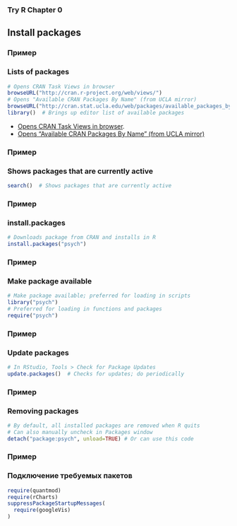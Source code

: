 ### Try R Chapter 0

## Install packages

### Пример
### Lists of packages
```r
# Opens CRAN Task Views in browser
browseURL("http://cran.r-project.org/web/views/")
# Opens "Available CRAN Packages By Name" (from UCLA mirror)
browseURL("http://cran.stat.ucla.edu/web/packages/available_packages_by_name.html")
library()  # Brings up editor list of available packages
```
* [Opens CRAN Task Views in browser]("http://cran.r-project.org/web/views/").
* [Opens "Available CRAN Packages By Name" (from UCLA mirror)]("http://cran.stat.ucla.edu/web/packages/available_packages_by_name.html")

### Пример
### Shows packages that are currently active
```r
search()  # Shows packages that are currently active
```

### Пример
### install.packages
```r
# Downloads package from CRAN and installs in R
install.packages("psych")
```

### Пример
### Make package available
```r
# Make package available; preferred for loading in scripts
library("psych")
# Preferred for loading in functions and packages
require("psych")
```

### Пример
### Update packages
```r
# In RStudio, Tools > Check for Package Updates
update.packages()  # Checks for updates; do periodically
```

### Пример
### Removing packages
```r
# By default, all installed packages are removed when R quits
# Can also manually uncheck in Packages window
detach("package:psych", unload=TRUE) # Or can use this code
```

### Пример
### Подключение требуемых пакетов
```r
require(quantmod)
require(rCharts)
suppressPackageStartupMessages(
  require(googleVis)
)
```